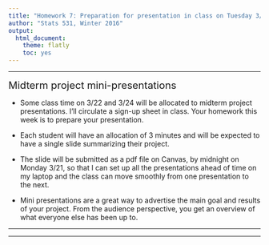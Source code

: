 ```yaml
---
title: "Homework 7: Preparation for presentation in class on Tuesday 3/22 or Thursday 3/24; a single slide submitted by Monday 3/21"
author: "Stats 531, Winter 2016"
output:
  html_document:
    theme: flatly
    toc: yes
---
```


\newcommand\prob{\mathbb{P}}
\newcommand\E{\mathbb{E}}
\newcommand\var{\mathrm{Var}}
\newcommand\cov{\mathrm{Cov}}

-----------

<big><big>Midterm project mini-presentations</big></big>

* Some class time on 3/22 and 3/24 will be allocated to midterm project presentations. I'll circulate a sign-up sheet in class. Your homework this week is to prepare your presentation.

* Each student will have an allocation of 3 minutes and will be expected to have a single slide summarizing their project. 

* The slide will be submitted as a pdf file on Canvas, by midnight on Monday 3/21, so that I can set up all the presentations ahead of time on my laptop and the class can move smoothly from one presentation to the next.

* Mini presentations are a great way to advertise the main goal and results of your project. From the audience perspective, you get an overview of what everyone else has been up to.


------------

----------